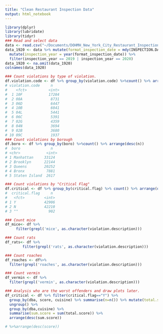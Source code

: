 ```yaml
---
title: "Clean Restaurant Inspection Data"
output: html_notebook
---
```


```r
library(dplyr)
library(lubridate)
library(tidyr)
### Read and select data
data <- read.csv("~/Documents/DOHMH_New_York_City_Restaurant_Inspection_Results.csv")
data_1920 <- data %>% mutate(format_inspection_date = mdy(INSPECTION.DATE))%>% 
  mutate(inspection_year = year(format_inspection_date)) %>%
  filter(inspection_year == 2019 | inspection_year == 2020)
data_1920 <- na.omit(data_1920)
colnames(data_1920)

### Count violations by type of violation.
df.violation.code <- df %>% group_by(violation.code) %>%count() %>% arrange(desc(n))
# violation.code     n
#    <fct>          <int>
#  1 10F            17284
#  2 08A             8731
#  3 06D             6447
#  4 10B             6041
#  5 04L             5441
#  6 06C             5391
#  7 02G             4359
#  8 04N             3694
#  9 02B             3680
# 10 09C             1937
### Count violations by borough
df.boro <- df %>% group_by(boro) %>%count() %>% arrange(desc(n))
#  boro              n
# <chr>            <int>
# 1 Manhattan     33124
# 2 Brooklyn      22144
# 3 Queens        20252
# 4 Bronx          7881
# 5 Staten Island  2617

### Count violations by "Critical Flag"
df.critical <- df %>% group_by(critical.flag) %>% count() %>% arrange(desc(n))
#  critical.flag     n
#   <fct>         <int>
# 1 Y             42906
# 2 N             42210
# 3 ""              902

### Count mice 
df_mice<- df %>%
     filter(grepl('mice', as.character(violation.description)))

### Count rats
df_rats<- df %>%
        filter(grepl('rats', as.character(violation.description)))

### Count roaches
df_roaches <- df%>%
  filter(grepl('roaches', as.character(violation.description)))

### Count vermin
df_vermin <- df %>% 
  filter(grepl('vermin', as.character(violation.description)))

### Analysis who are the worst offenders and draw plots later. 
df_critical <- df %>% filter(critical.flag=="Y") %>%
  group_by(dba, score, cuisine) %>% summarise(n=n()) %>% mutate(total.score = score * n)%>% 
  ungroup() %>% 
  group_by(dba,cuisine) %>% 
  summarise(sum.score = sum(total.score)) %>% 
  arrange(desc(sum.score))

# %>%arrange(desc(score))





```



